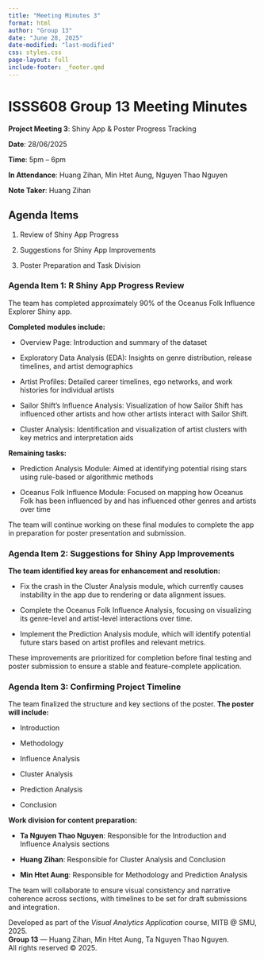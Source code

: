 ```yaml
---
title: "Meeting Minutes 3"
format: html
author: "Group 13"
date: "June 28, 2025"
date-modified: "last-modified"
css: styles.css 
page-layout: full
include-footer: _footer.qmd
---
```


# ISSS608 Group 13 Meeting Minutes

**Project Meeting 3**: Shiny App & Poster Progress Tracking

**Date**: 28/06/2025

**Time**: 5pm – 6pm

**In Attendance**: Huang Zihan, Min Htet Aung, Nguyen Thao Nguyen

**Note Taker**: Huang Zihan

## Agenda Items

1.  Review of Shiny App Progress

2.  Suggestions for Shiny App Improvements

3.  Poster Preparation and Task Division

### Agenda Item 1: R Shiny App Progress Review

The team has completed approximately 90% of the Oceanus Folk Influence Explorer Shiny app.

**Completed modules include:**

-   Overview Page: Introduction and summary of the dataset

-   Exploratory Data Analysis (EDA): Insights on genre distribution, release timelines, and artist demographics

-   Artist Profiles: Detailed career timelines, ego networks, and work histories for individual artists

-   Sailor Shift's Influence Analysis: Visualization of how Sailor Shift has influenced other artists and how other artists interact with Sailor Shift.

-   Cluster Analysis: Identification and visualization of artist clusters with key metrics and interpretation aids

**Remaining tasks:**

-   Prediction Analysis Module: Aimed at identifying potential rising stars using rule-based or algorithmic methods

-   Oceanus Folk Influence Module: Focused on mapping how Oceanus Folk has been influenced by and has influenced other genres and artists over time

The team will continue working on these final modules to complete the app in preparation for poster presentation and submission.

### Agenda Item 2: Suggestions for Shiny App Improvements

**The team identified key areas for enhancement and resolution:**

-   Fix the crash in the Cluster Analysis module, which currently causes instability in the app due to rendering or data alignment issues.

-   Complete the Oceanus Folk Influence Analysis, focusing on visualizing its genre-level and artist-level interactions over time.

-   Implement the Prediction Analysis module, which will identify potential future stars based on artist profiles and relevant metrics.

These improvements are prioritized for completion before final testing and poster submission to ensure a stable and feature-complete application.

### Agenda Item 3: Confirming Project Timeline

The team finalized the structure and key sections of the poster. **The poster will include:**

-   Introduction

-   Methodology

-   Influence Analysis

-   Cluster Analysis

-   Prediction Analysis

-   Conclusion

**Work division for content preparation:**

-   **Ta Nguyen Thao Nguyen**: Responsible for the Introduction and Influence Analysis sections

-   **Huang Zihan**: Responsible for Cluster Analysis and Conclusion

-   **Min Htet Aung**: Responsible for Methodology and Prediction Analysis

The team will collaborate to ensure visual consistency and narrative coherence across sections, with timelines to be set for draft submissions and integration.

::: site-footer-wrapper
<footer class="site-footer">

Developed as part of the <em>Visual Analytics Application</em> course, MITB \@ SMU, 2025.\
<strong>Group 13</strong> — Huang Zihan, Min Htet Aung, Ta Nguyen Thao Nguyen.\
All rights reserved © 2025.

</footer>
:::

